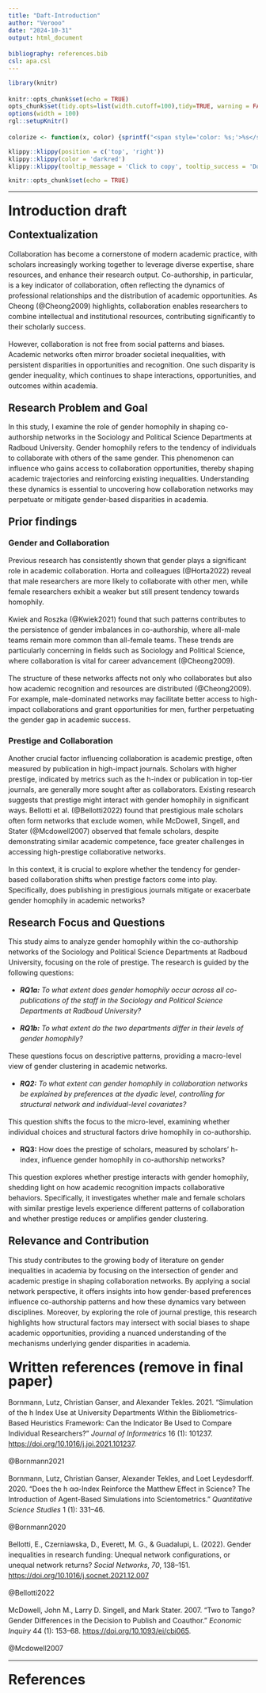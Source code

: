 ```yaml
---
title: "Daft-Introduction"
author: "Verooo"
date: "2024-10-31"
output: html_document

bibliography: references.bib
csl: apa.csl
---
```


```{=html}
<style>
body {
text-align: left;
line-height: 1.5;
}

h1, .h1, h2, .h2, h3, .h3 {
  margin-top: 24px;
  line-height: 1;
}

</style>
```
```r
library(knitr)

knitr::opts_chunk$set(echo = TRUE)
opts_chunk$set(tidy.opts=list(width.cutoff=100),tidy=TRUE, warning = FALSE, message = FALSE,comment = "#>", cache=TRUE, class.source=c("test"), class.output=c("test2"))
options(width = 100)
rgl::setupKnitr()

colorize <- function(x, color) {sprintf("<span style='color: %s;'>%s</span>", color, x) }

```

```r
klippy::klippy(position = c('top', 'right'))
klippy::klippy(color = 'darkred')
klippy::klippy(tooltip_message = 'Click to copy', tooltip_success = 'Done')
```

```r
knitr::opts_chunk$set(echo = TRUE)
```

------------------------------------------------------------------------

# Introduction draft

## Contextualization

Collaboration has become a cornerstone of modern academic practice, with scholars increasingly working together to leverage diverse expertise, share resources, and enhance their research output. Co-authorship, in particular, is a key indicator of collaboration, often reflecting the dynamics of professional relationships and the distribution of academic opportunities. As Cheong (@Cheong2009) highlights, collaboration enables researchers to combine intellectual and institutional resources, contributing significantly to their scholarly success.

However, collaboration is not free from social patterns and biases. Academic networks often mirror broader societal inequalities, with persistent disparities in opportunities and recognition. One such disparity is gender inequality, which continues to shape interactions, opportunities, and outcomes within academia.

## Research Problem and Goal

In this study, I examine the role of gender homophily in shaping co-authorship networks in the Sociology and Political Science Departments at Radboud University. Gender homophily refers to the tendency of individuals to collaborate with others of the same gender. This phenomenon can influence who gains access to collaboration opportunities, thereby shaping academic trajectories and reinforcing existing inequalities. Understanding these dynamics is essential to uncovering how collaboration networks may perpetuate or mitigate gender-based disparities in academia.

## Prior findings

### Gender and Collaboration

Previous research has consistently shown that gender plays a significant role in academic collaboration. Horta and colleagues (@Horta2022) reveal that male researchers are more likely to collaborate with other men, while female researchers exhibit a weaker but still present tendency towards homophily.

Kwiek and Roszka (@Kwiek2021) found that such patterns contributes to the persistence of gender imbalances in co-authorship, where all-male teams remain more common than all-female teams. These trends are particularly concerning in fields such as Sociology and Political Science, where collaboration is vital for career advancement (@Cheong2009).

The structure of these networks affects not only who collaborates but also how academic recognition and resources are distributed (@Cheong2009). For example, male-dominated networks may facilitate better access to high-impact collaborations and grant opportunities for men, further perpetuating the gender gap in academic success.

### Prestige and Collaboration

Another crucial factor influencing collaboration is academic prestige, often measured by publication in high-impact journals. Scholars with higher prestige, indicated by metrics such as the h-index or publication in top-tier journals, are generally more sought after as collaborators. Existing research suggests that prestige might interact with gender homophily in significant ways. Bellotti et al. (@Bellotti2022) found that prestigious male scholars often form networks that exclude women, while McDowell, Singell, and Stater (@Mcdowell2007) observed that female scholars, despite demonstrating similar academic competence, face greater challenges in accessing high-prestige collaborative networks.

In this context, it is crucial to explore whether the tendency for gender-based collaboration shifts when prestige factors come into play. Specifically, does publishing in prestigious journals mitigate or exacerbate gender homophily in academic networks?

## Research Focus and Questions

This study aims to analyze gender homophily within the co-authorship networks of the Sociology and Political Science Departments at Radboud University, focusing on the role of prestige. The research is guided by the following questions:

-   ***RQ1a:** To what extent does gender homophily occur across all co-publications of the staff in the Sociology and Political Science Departments at Radboud University?*

-   ***RQ1b:** To what extent do the two departments differ in their levels of gender homophily?*

These questions focus on descriptive patterns, providing a macro-level view of gender clustering in academic networks.

-   ***RQ2:** To what extent can gender homophily in collaboration networks be explained by preferences at the dyadic level, controlling for structural network and individual-level covariates?*

This question shifts the focus to the micro-level, examining whether individual choices and structural factors drive homophily in co-authorship.

-   **RQ3:** How does the prestige of scholars, measured by scholars' h-index, influence gender homophily in co-authorship networks?

This question explores whether prestige interacts with gender homophily, shedding light on how academic recognition impacts collaborative behaviors. Specifically, it investigates whether male and female scholars with similar prestige levels experience different patterns of collaboration and whether prestige reduces or amplifies gender clustering.

## Relevance and Contribution

This study contributes to the growing body of literature on gender inequalities in academia by focusing on the intersection of gender and academic prestige in shaping collaboration networks. By applying a social network perspective, it offers insights into how gender-based preferences influence co-authorship patterns and how these dynamics vary between disciplines. Moreover, by exploring the role of journal prestige, this research highlights how structural factors may intersect with social biases to shape academic opportunities, providing a nuanced understanding of the mechanisms underlying gender disparities in academia.

# Written references (remove in final paper)

Bornmann, Lutz, Christian Ganser, and Alexander Tekles. 2021. “Simulation of the h Index Use at University Departments Within the Bibliometrics-Based Heuristics Framework: Can the Indicator Be Used to Compare Individual Researchers?” *Journal of Informetrics* 16 (1): 101237. <https://doi.org/10.1016/j.joi.2021.101237>.

@Bornmann2021

Bornmann, Lutz, Christian Ganser, Alexander Tekles, and Loet Leydesdorff. 2020. “Does the h αα-Index Reinforce the Matthew Effect in Science? The Introduction of Agent-Based Simulations into Scientometrics.” *Quantitative Science Studies* 1 (1): 331–46.

@Bornmann2020

Bellotti, E., Czerniawska, D., Everett, M. G., & Guadalupi, L. (2022). Gender inequalities in research funding: Unequal network configurations, or unequal network returns? *Social Networks*, *70*, 138–151. <https://doi.org/10.1016/j.socnet.2021.12.007>

@Bellotti2022

McDowell, John M., Larry D. Singell, and Mark Stater. 2007. “Two to Tango? Gender Differences in the Decision to Publish and Coauthor.” *Economic Inquiry* 44 (1): 153–68. <https://doi.org/10.1093/ei/cbi065>.

@Mcdowell2007

------------------------------------------------------------------------

# References
